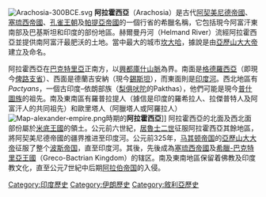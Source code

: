 [[File:Arachosia-300BCE.svg|thumb]]
'''阿拉霍西亞'''（Arachosia）是古代[[阿契美尼德帝國|阿契美尼德帝國]]、[[塞琉西帝國|塞琉西帝國]]、[[孔雀王朝|孔雀王朝]]及[[帕提亞帝國|帕提亞帝國]]的一個行省的希臘名稱，它包括現今阿富汗東南部及巴基斯坦和印度的部份地區。赫爾曼丹河（Helmand River）流經阿拉霍西亞並提供南阿富汗最肥沃的土地。當中最大的城市[[坎大哈|坎大哈]]，據說是由[[亞歷山大大帝|亞歷山大大帝]]建立及命名。

阿拉霍西亞在[[巴克特里亞|巴克特里亞]]正南方，以[[興都庫什山脈|興都庫什山脈]]為界。南面是[[格德羅西亞|格德羅西亞]]（即現今[[俾路支省|俾路支省]]）、西面是德蘭吉安納（現今[[錫斯坦|錫斯坦]]），而東面則是[[印度河|印度河]]。西北地區有''Pactyans''，一個古印度–依朗部族（[[梨俱吠陀|梨俱吠陀]]的Pakthas），他們可能是現今[[普什圖族|普什圖族]]的祖先。南及東南區有羅普拉提人（據信是印度的羅希拉人、拉傑普特人及阿富汗人的共同祖先）和歐里塔人（阿臘塔人或阿羅拉人）
[[File:Map-alexander-empire.png|right]]時期的'''阿拉霍西亞''']]
阿拉霍西亞的北面及西北面部份屬於[[米底王國|米底王國]]的領土。公元前六世紀，[[居魯士大帝|居魯士二世]]征服阿拉霍西亞其餘地區，將阿契美尼德帝國的疆界推进至印度河。公元前325年，[[马其顿帝国|马其顿帝国]]的[[亚历山大大帝|亞歷山大大帝]]征服了整个[[阿契美尼德王朝|波斯帝国]]，直至印度河。其後，先後成為[[塞琉西帝國|塞琉西帝國]]及[[希臘-巴克特里亞王國|希臘-巴克特里亞王國]]（Greco-Bactrian Kingdom）的辖区。南及東南地區保留着佛教及印度教文化，直至公元7世紀中后期[[阿拉伯帝国|阿拉伯帝国]]的入侵。

[[Category:印度歷史|Category:印度歷史]]
[[Category:伊朗歷史|Category:伊朗歷史]]
[[Category:敘利亞歷史|Category:敘利亞歷史]]